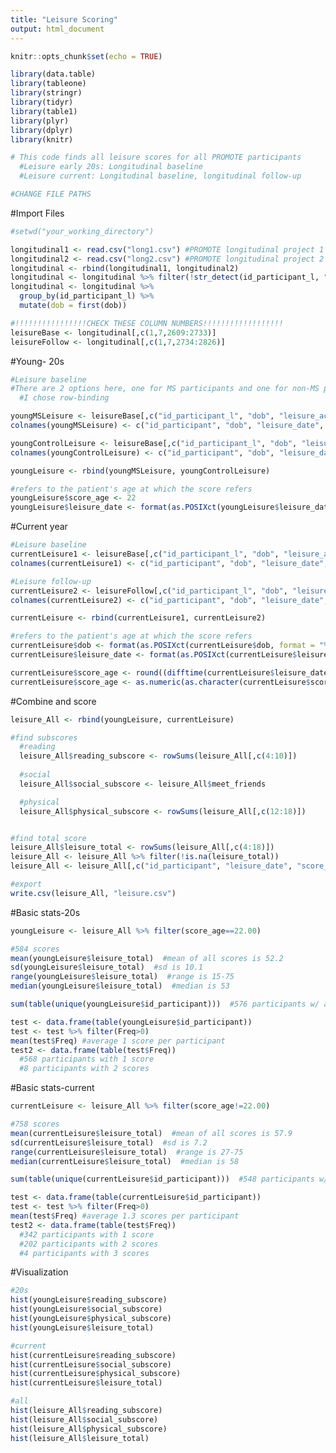 ```yaml
---
title: "Leisure Scoring"
output: html_document
---
```


```r
knitr::opts_chunk$set(echo = TRUE)
```
```r
library(data.table)
library(tableone)
library(stringr)
library(tidyr)
library(table1)
library(plyr)
library(dplyr)
library(knitr)

# This code finds all leisure scores for all PROMOTE participants
  #Leisure early 20s: Longitudinal baseline
  #Leisure current: Longitudinal baseline, longitudinal follow-up

#CHANGE FILE PATHS

```

#Import Files
```r
#setwd("your_working_directory")

longitudinal1 <- read.csv("long1.csv") #PROMOTE longitudinal project 1
longitudinal2 <- read.csv("long2.csv") #PROMOTE longitudinal project 2
longitudinal <- rbind(longitudinal1, longitudinal2)
longitudinal <- longitudinal %>% filter(!str_detect(id_participant_l, "_x"))
longitudinal <- longitudinal %>%
  group_by(id_participant_l) %>%
  mutate(dob = first(dob))

#!!!!!!!!!!!!!!!!CHECK THESE COLUMN NUMBERS!!!!!!!!!!!!!!!!!!
leisureBase <- longitudinal[,c(1,7,2609:2733)]
leisureFollow <- longitudinal[,c(1,7,2734:2826)]

```


#Young- 20s
```r
#Leisure baseline
#There are 2 options here, one for MS participants and one for non-MS participants.  They need to be either gathered or row-bound
  #I chose row-binding

youngMSLeisure <- leisureBase[,c("id_participant_l", "dob", "leisure_activity_scale_baseline_timestamp", "read_books1", "read_mag1", "produce_art1", "engage_writing_projects1", "perform_art1", "play_games1", "engage_hobbies1", "meet_friends1", "run_elliptical1", "swim_exercise1", "high_intense_sports1", "low_intense_activities1", "engage_toning1", "bike1", "high_exercise_classes1")]
colnames(youngMSLeisure) <- c("id_participant", "dob", "leisure_date", "read_books", "read_mag", "produce_art", "engage_writing_projects", "perform_art", "play_games", "engage_hobbies", "meet_friends", "run_elliptical", "swim_exercise", "high_intense_sports", "low_intense_activities", "engage_toning", "bike", "high_exercise_classes")

youngControlLeisure <- leisureBase[,c("id_participant_l", "dob", "leisure_activity_scale_baseline_timestamp", "read_books2", "read_mag2", "produce_art2", "engage_writing_projects2", "perform_art2", "play_games2", "engage_hobbies2", "meet_friends2", "run_elliptical2", "swim_exercise2", "high_intense_sports2", "low_intense_activities2", "engage_toning2", "bike2", "high_exercise_classes2")]
colnames(youngControlLeisure) <- c("id_participant", "dob", "leisure_date", "read_books", "read_mag", "produce_art", "engage_writing_projects", "perform_art", "play_games", "engage_hobbies", "meet_friends", "run_elliptical", "swim_exercise", "high_intense_sports", "low_intense_activities", "engage_toning", "bike", "high_exercise_classes")

youngLeisure <- rbind(youngMSLeisure, youngControlLeisure)

#refers to the patient's age at which the score refers
youngLeisure$score_age <- 22
youngLeisure$leisure_date <- format(as.POSIXct(youngLeisure$leisure_date, format = "%Y-%m-%d %H:%M:%S"), "%Y-%m-%d")

```



#Current year
```r
#Leisure baseline
currentLeisure1 <- leisureBase[,c("id_participant_l", "dob", "leisure_activity_scale_baseline_timestamp", "leisure_book_reading1", "leisure_mag_reading1", "leisure_visart_reading1", "leisure_write_reading1", "leisure_perform_reading1", "leisure_game_reading1", "leisure_hob_reading1", "leisure_meet_reading1", "leisure_run_reading1", "leisure_swim_reading1", "leisure_sports1", "leisure_exercise1", "leisure_toning1", "leisure_bike1", "leisure_high_classes1")]
colnames(currentLeisure1) <- c("id_participant", "dob", "leisure_date", "read_books", "read_mag", "produce_art", "engage_writing_projects", "perform_art", "play_games", "engage_hobbies", "meet_friends", "run_elliptical", "swim_exercise", "high_intense_sports", "low_intense_activities", "engage_toning", "bike", "high_exercise_classes")

#Leisure follow-up
currentLeisure2 <- leisureFollow[,c("id_participant_l", "dob", "leisure_activity_scale_followup_timestamp", "leisure_book_reading", "leisure_mag_reading", "leisure_visart_reading", "leisure_write_reading", "leisure_perform_reading", "leisure_game_reading", "leisure_hob_reading", "leisure_meet_reading", "leisure_run_reading", "leisure_swim_reading", "leisure_sports", "leisure_exercise", "leisure_toning", "leisure_bike", "leisure_high_classes")]
colnames(currentLeisure2) <- c("id_participant", "dob", "leisure_date", "read_books", "read_mag", "produce_art", "engage_writing_projects", "perform_art", "play_games", "engage_hobbies", "meet_friends", "run_elliptical", "swim_exercise", "high_intense_sports", "low_intense_activities", "engage_toning", "bike", "high_exercise_classes")

currentLeisure <- rbind(currentLeisure1, currentLeisure2)

#refers to the patient's age at which the score refers
currentLeisure$dob <- format(as.POSIXct(currentLeisure$dob, format = "%Y-%m-%d"), "%Y-%m-%d")
currentLeisure$leisure_date <- format(as.POSIXct(currentLeisure$leisure_date, format = "%Y-%m-%d %H:%M:%S"), "%Y-%m-%d")

currentLeisure$score_age <- round((difftime(currentLeisure$leisure_date, currentLeisure$dob, units = c("weeks"))/52.25), digits = 2)
currentLeisure$score_age <- as.numeric(as.character(currentLeisure$score_age))

```

#Combine and score
```r
leisure_All <- rbind(youngLeisure, currentLeisure)

#find subscores
  #reading
  leisure_All$reading_subscore <- rowSums(leisure_All[,c(4:10)])
  
  #social
  leisure_All$social_subscore <- leisure_All$meet_friends

  #physical
  leisure_All$physical_subscore <- rowSums(leisure_All[,c(12:18)])


#find total score
leisure_All$leisure_total <- rowSums(leisure_All[,c(4:18)])
leisure_All <- leisure_All %>% filter(!is.na(leisure_total))
leisure_All <- leisure_All[,c("id_participant", "leisure_date", "score_age", "reading_subscore", "social_subscore", "physical_subscore", "leisure_total")]

#export
write.csv(leisure_All, "leisure.csv")


```

#Basic stats-20s
```r
youngLeisure <- leisure_All %>% filter(score_age==22.00)

#584 scores
mean(youngLeisure$leisure_total)  #mean of all scores is 52.2
sd(youngLeisure$leisure_total)  #sd is 10.1
range(youngLeisure$leisure_total)  #range is 15-75
median(youngLeisure$leisure_total)  #median is 53

sum(table(unique(youngLeisure$id_participant)))  #576 participants w/ at least 1 score

test <- data.frame(table(youngLeisure$id_participant))
test <- test %>% filter(Freq>0)
mean(test$Freq) #average 1 score per participant
test2 <- data.frame(table(test$Freq))
  #568 participants with 1 score
  #8 participants with 2 scores

```

#Basic stats-current
```r
currentLeisure <- leisure_All %>% filter(score_age!=22.00)

#758 scores
mean(currentLeisure$leisure_total)  #mean of all scores is 57.9
sd(currentLeisure$leisure_total)  #sd is 7.2
range(currentLeisure$leisure_total)  #range is 27-75
median(currentLeisure$leisure_total)  #median is 58

sum(table(unique(currentLeisure$id_participant)))  #548 participants w/ at least 1 score

test <- data.frame(table(currentLeisure$id_participant))
test <- test %>% filter(Freq>0)
mean(test$Freq) #average 1.3 scores per participant
test2 <- data.frame(table(test$Freq))
  #342 participants with 1 score
  #202 participants with 2 scores
  #4 participants with 3 scores

```


#Visualization
```r
#20s
hist(youngLeisure$reading_subscore)
hist(youngLeisure$social_subscore)
hist(youngLeisure$physical_subscore)
hist(youngLeisure$leisure_total)

#current
hist(currentLeisure$reading_subscore)
hist(currentLeisure$social_subscore)
hist(currentLeisure$physical_subscore)
hist(currentLeisure$leisure_total)

#all
hist(leisure_All$reading_subscore)
hist(leisure_All$social_subscore)
hist(leisure_All$physical_subscore)
hist(leisure_All$leisure_total)


```

